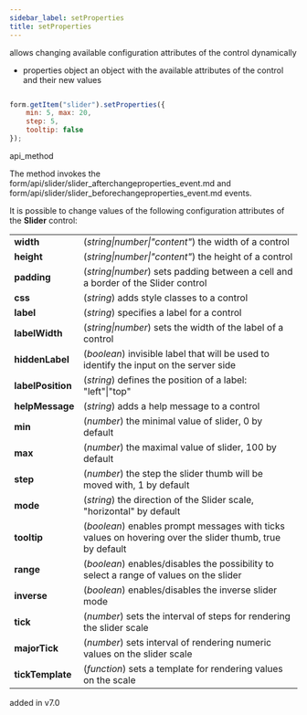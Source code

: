 ```yaml
---
sidebar_label: setProperties
title: setProperties
---
```



          


<Short>
 allows changing available configuration attributes of the control dynamically


</Short>



- properties   object      an object with the available attributes of the control and their new values


~~~js

form.getItem("slider").setProperties({ 
    min: 5, max: 20, 
    step: 5, 
    tooltip: false
});


~~~
 api_method

<Descr>

The method invokes the form/api/slider/slider_afterchangeproperties_event.md and form/api/slider/slider_beforechangeproperties_event.md events.

It is possible to change values of the following configuration attributes of the <strong>Slider</strong> control:

<table class="webixdoc_links">
	<tbody>
    <tr>
			<td class="webixdoc_links0"><b>width</b></td>
			<td>(<i>string|number|"content"</i>) the width of a control</td>
		</tr>
    <tr>
			<td class="webixdoc_links0"><b>height</b></td>
			<td>(<i>string|number|"content"</i>) the height of a control</td>
		</tr>
         <tr>
			<td class="webixdoc_links0"><b>padding</b></td>
			<td>(<i>string|number</i>) sets padding between a cell and a border of the Slider control</td>
		</tr>	
    <tr>
			<td class="webixdoc_links0"><b>css</b></td>
			<td>(<i>string</i>) adds style classes to a control</td>
		</tr>
    <tr>
			<td class="webixdoc_links0"><b>label</b></td>
			<td>(<i>string</i>) specifies a label for a control</td>
		</tr>
    <tr>
			<td class="webixdoc_links0"><b>labelWidth</b></td>
			<td>(<i>string|number</i>) sets the width of the label of a control</td>
		</tr>
    <tr>
			<td class="webixdoc_links0"><b>hiddenLabel</b></td>
			<td>(<i>boolean</i>) invisible label that will be used to identify the input on the server side</td>
		</tr>
    <tr>
			<td class="webixdoc_links0"><b>labelPosition</b></td>
			<td>(<i>string</i>) defines the position of a label: "left"|"top"</td>
		</tr>
    <tr>
			<td class="webixdoc_links0"><b>helpMessage</b></td>
			<td>(<i>string</i>) adds a help message to a control</td>
		</tr>
    <tr>
			<td class="webixdoc_links0"><b>min</b></td>
			<td>(<i>number</i>) the minimal value of slider, 0 by default</td>
		</tr>
    <tr>
			<td class="webixdoc_links0"><b>max</b></td>
			<td>(<i>number</i>) the maximal value of slider, 100 by default</td>
		</tr>
    <tr>
			<td class="webixdoc_links0"><b>step</b></td>
			<td>(<i>number</i>) the step the slider thumb will be moved with, 1 by default</td>
		</tr>
    <tr>
			<td class="webixdoc_links0"><b>mode</b></td>
			<td>(<i>string</i>) the direction of the Slider scale, "horizontal" by default</td>
		</tr>
    <tr>
			<td class="webixdoc_links0"><b>tooltip</b></td>
			<td>(<i>boolean</i>) enables prompt messages with ticks values on hovering over the slider thumb, true by default</td>
		</tr>
    <tr>
			<td class="webixdoc_links0"><b>range</b></td>
			<td>(<i>boolean</i>) enables/disables the possibility to select a range of values on the slider</td>
		</tr>
    <tr>
			<td class="webixdoc_links0"><b>inverse</b></td>
			<td>(<i>boolean</i>) enables/disables the inverse slider mode</td>
		</tr>
    <tr>
			<td class="webixdoc_links0"><b>tick</b></td>
			<td>(<i>number</i>) sets the interval of steps for rendering the slider scale</td>
		</tr>
    <tr>
			<td class="webixdoc_links0"><b>majorTick</b></td>
			<td>(<i>number</i>) sets interval of rendering numeric values on the slider scale</td>
		</tr>
    <tr>
			<td class="webixdoc_links0"><b>tickTemplate</b></td>
			<td>(<i>function</i>) sets a template for rendering values on the scale</td>
		</tr>
  </tbody>
</table>






</Descr>


 added in v7.0


